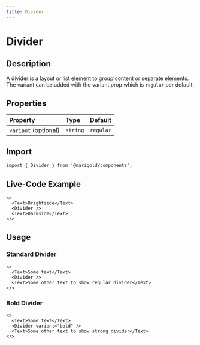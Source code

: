```yaml
---
title: Divider
---
```


# Divider

## Description

A divider is a layout or list element to group content or separate elements.
The variant can be added with the variant prop which is `regular` per default.

## Properties

| Property             | Type     | Default   |
| :------------------- | :------- | :-------- |
| `variant` (optional) | `string` | `regular` |

## Import

```tsx onlyCode
import { Divider } from '@marigold/components';
```

## Live-Code Example

```tsx expandCode
<>
  <Text>Brightside</Text>
  <Divider />
  <Text>Darkside</Text>
</>
```

## Usage

### Standard Divider

```tsx
<>
  <Text>Some text</Text>
  <Divider />
  <Text>Some other text to show regular divider</Text>
</>
```

### Bold Divider

```tsx
<>
  <Text>Some text</Text>
  <Divider variant="bold" />
  <Text>Some other text to show strong divider</Text>
</>
```
